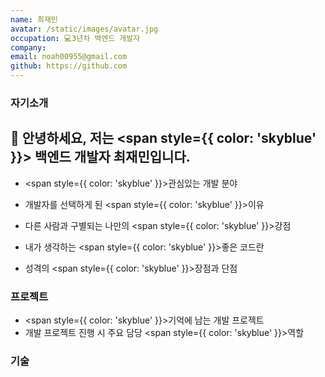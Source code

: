 ```yaml
---
name: 최재민
avatar: /static/images/avatar.jpg
occupation: 💻3년차 백엔드 개발자
company:
email: noah00955@gmail.com
github: https://github.com
---
```


### 자기소개

## 👋 안녕하세요, 저는 <span style={{ color: 'skyblue' }}> 백엔드 개발자 최재민</span>입니다.

- <span style={{ color: 'skyblue' }}>관심</span>있는 개발 분야

- 개발자를 선택하게 된 <span style={{ color: 'skyblue' }}>이유</span>

- 다른 사람과 구별되는 나만의 <span style={{ color: 'skyblue' }}>강점</span>

- 내가 생각하는 <span style={{ color: 'skyblue' }}>좋은 코드</span>란

- 성격의 <span style={{ color: 'skyblue' }}>장점</span>과 단점

### 프로젝트

- <span style={{ color: 'skyblue' }}>기억</span>에 남는 개발 프로젝트
- 개발 프로젝트 진행 시 주요 담당 <span style={{ color: 'skyblue' }}>역할</span>

### 기술
